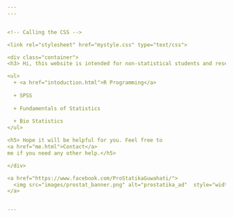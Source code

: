 ```yaml
---
---


<!-- Calling the CSS -->

<link rel="stylesheet" href="mystyle.css" type="text/css">

<div class="container">
<h3> Hi, this website is intended for non-statistical students and research scholars for easy to follow tutorials on</h3>

<ul>
  + <a href="intoduction.html">R Programming</a>
  
  + SPSS
  
  + Fundamentals of Statistics
  
  + Bio Statistics
</ul>

<h5> Hope it will be helpful for you. Feel free to 
<a href="me.html">Contact</a> 
me if you need any other help.</h5>

</div>

<a href="https://www.facebook.com/ProStatikaGuwahati/">
  <img src="images/prostat_banner.png" alt="prostatika_ad"  style="width:20%;">
</a>


---
```

